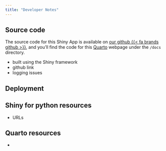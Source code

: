 ```yaml
---
title: "Developer Notes"
---
```



## Source code 
The source code for this Shiny App is available on [our github {{< fa brands github >}}](https://github.com/CNM-University-of-Guelph/NASEM-shiny){target="_blank"}, and you'll find the code for this [Quarto](https://quarto.org/){target="_blank"} webpage under the `/docs` directory.


- built using the Shiny framework
- github link
- logging issues

## Deployment


## Shiny for python resources
 - URLs 

## Quarto resources
 - 
